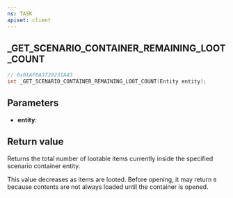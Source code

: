 ```yaml
---
ns: TASK
apiset: client
---
```

## _GET_SCENARIO_CONTAINER_REMAINING_LOOT_COUNT

```c
// 0x01AF8A3729231A43
int _GET_SCENARIO_CONTAINER_REMAINING_LOOT_COUNT(Entity entity);
```


## Parameters
* **entity**:

## Return value
Returns the total number of lootable items currently inside the specified scenario container entity.  

This value decreases as items are looted. Before opening, it may return `0` because contents are not always loaded until the container is opened.
